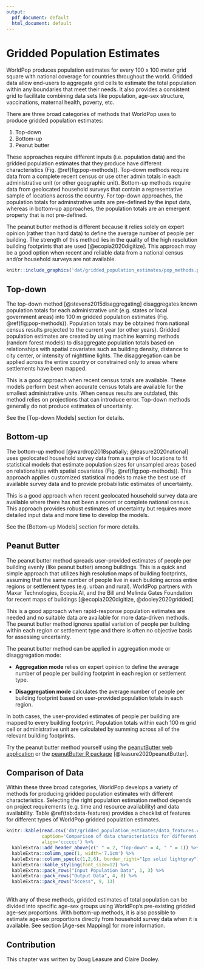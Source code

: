 ```yaml
---
output:
  pdf_document: default
  html_document: default
---
```

# Gridded Population Estimates

WorldPop produces population estimates for every 100 x 100 meter grid square with national coverage for countries throughout the world. Gridded data allow end-users to aggregate grid cells to estimate the total population within any boundaries that meet their needs. It also provides a consistent grid to facilitate combining data sets like population, age-sex structure, vaccinations, maternal health, poverty, etc.

There are three broad categories of methods that WorldPop uses to produce gridded population estimates:  

1. Top-down  
2. Bottom-up  
3. Peanut butter

These approaches require different inputs (i.e. population data) and the gridded population estimates that they produce have different characteristics (Fig. \@ref(fig:pop-methods)). Top-down methods require data from a complete recent census or use other admin totals in each administrative unit (or other geographic unit). Bottom-up methods require data from geolocated household surveys that contain a representative sample of locations across the country. For top-down approaches, the population totals for adminstrative units are pre-defined by the input data, whereas in bottom-up approaches, the population totals are an emergent property that is not pre-defined.  

The peanut butter method is different because it relies solely on expert opinion (rather than hard data) to define the average number of people per building. The strength of this method lies in the quality of the high resolution building footprints that are used [@ecopia2020digitize]. This approach may be a good option when recent and reliable data from a national census and/or household surveys are not available. 

```r
knitr::include_graphics('dat/gridded_population_estimates/pop_methods.png')
```

## Top-down

The top-down method [@stevens2015disaggregating] disaggregates known population totals for each administrative unit (e.g. states or local government areas) into 100 m gridded population estimates (Fig. \@ref(fig:pop-methods)). Population totals may be obtained from national census results projected to the current year (or other years). Gridded population estimates are created by using machine learning methods (random forest models) to disaggregate population totals based on relationships with spatial covariates such as building density, distance to city center, or intensity of nighttime lights. The disaggregation can be applied across the entire country or constrained only to areas where settlements have been mapped. 

This is a good approach when recent census totals are available. These models perform best when accurate census totals are available for the smallest administrative units. When census results are outdated, this method relies on projections that can introduce error. Top-down methods generally do not produce estimates of uncertainty.

See the [Top-down Models] section for details.

## Bottom-up  

The bottom-up method [@wardrop2018spatially; @leasure2020national] uses geolocated household survey data from a sample of locations to fit statistical models that estimate population sizes for unsampled areas based on relationships with spatial covariates (Fig. \@ref(fig:pop-methods)).  This approach applies customized statistical models to make the best use of available survey data and to provide probabilistic estimates of uncertainty.

This is a good approach when recent geolocated household survey data are available where there has not been a recent or complete national census. This approach provides robust estimates of uncertainty but requires more detailed input data and more time to develop the models.

See the [Bottom-up Models] section for more details.

## Peanut Butter  

The peanut butter method spreads user-provided estimates of people per building evenly (like peanut butter) among buildings. This is a quick and simple approach that utilizes high resolution maps of building footprints, assuming that the same number of people live in each building across entire regions or settlement types (e.g. urban and rural). WorldPop partners with Maxar Technologies, Ecopia.AI, and the Bill and Melinda Gates Foundation for recent maps of buildings [@ecopia2020digitize, @dooley2020gridded].  

This is a good approach when rapid-response population estimates are needed and no suitable data are available for more data-driven methods. The peanut butter method ignores spatial variation of people per building within each region or settlement type and there is often no objective basis for assessing uncertainty.  

The peanut butter method can be applied in aggregation mode or disaggregation mode:  

- **Aggregation mode** relies on expert opinion to define the average number of people per building footprint in each region or settlement type.  

- **Disaggregation mode** calculates the average number of people per building footprint based on user-provided population totals in each region.  

In both cases, the user-provided estimates of people per building are mapped to every building footprint. Population totals within each 100 m grid cell or administrative unit are calculated by summing across all of the relevant building footprints.

Try the peanut butter method yourself using the <a href="https://apps.worldpop.org/peanutButter" target="_blank">peanutButter web application</a> or the <a href="https://github.com/wpgp/peanutButter" target="_blank">peanutButter R package</a> [@leasure2020peanutButter].

## Comparison of Data  

Within these three broad categories, WorldPop develops a variety of methods for producing gridded population estimates with different characteristics. Selecting the right population estimation method depends on project requirements (e.g. time and resource availability) and data availability. Table \@ref(tab:data-features) provides a checklist of features for different types of WorldPop gridded population estimates.  

```r
knitr::kable(read.csv('dat/gridded_population_estimates/data_features.csv', row.names=1, header=T, check.names=F),
             caption='Comparison of data characteristics for different types of gridded population estimates. Columns list types of population estimates and rows provide their characteristics. X marks a feature of a data set and ? means that a feature is optional. Variations of the top-down method: 1) Census Projections: basic top-down based on projected census totals, 2) UN-adjusted: includes a post-hoc adjustment to match UN population estimates for administrative units, 3) Constrained: population estimates are constrained to grid cells where buildings occur (UN-adjustment optional), and 4) Custom: WorldPop researchers developed a custom top-down model using bespoke data for an individual country.',
             align='cccccc') %>% 
  kableExtra::add_header_above(c(" " = 2, "Top-down" = 4, " " = 1)) %>%
  kableExtra::column_spec(1, width='7.1cm') %>%
  kableExtra::column_spec(c(1,2,6), border_right="1px solid lightgray") %>% 
  kableExtra::kable_styling(font_size=12) %>%
  kableExtra::pack_rows("Input Population Data", 1, 3) %>%
  kableExtra::pack_rows("Output Data", 4, 8) %>%
  kableExtra::pack_rows("Access", 9, 13)
```

<br>
With any of these methods, gridded estimates of total population can be divided into specific age-sex groups using WorldPop's pre-existing gridded age-sex proportions. With bottom-up methods, it is also possible to estimate age-sex proportions directly from household survey data when it is available. See section [Age-sex Mapping] for more information.  

## Contribution
This chapter was written by Doug Leasure and Claire Dooley.

